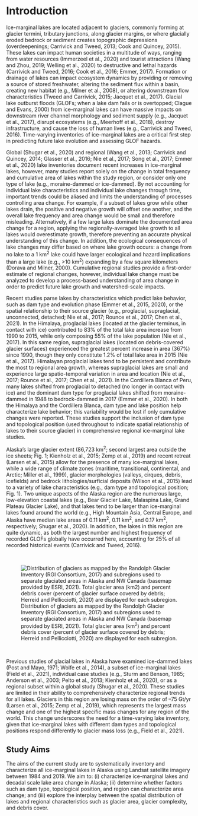 # Introduction

Ice-marginal lakes are located adjacent to glaciers, commonly forming at glacier termini, tributary junctions, along glacier margins, or where glacially eroded bedrock or sediment creates topographic depressions (overdeepenings; Carrivick and Tweed, 2013; Cook and Quincey, 2015). These lakes can impact human societies in a multitude of ways, ranging from water resources (Immerzeel et al., 2020) and tourist attractions (Wang and Zhou, 2019; Welling et al., 2020) to destructive and lethal hazards (Carrivick and Tweed, 2016; Cook et al., 2016; Emmer, 2017). Formation or drainage of lakes can impact ecosystem dynamics by providing or removing a source of stored freshwater, altering the sediment flux within a basin, creating new habitat (e.g., Milner et al., 2008), or altering downstream flow characteristics (Tweed and Carrivick, 2015; Jacquet et al., 2017).  Glacial lake outburst floods (GLOFs; when a lake dam fails or is overtopped; Clague and Evans, 2000) from ice-marginal lakes can have massive impacts on downstream river channel morphology and sediment supply (e.g., Jacquet et al., 2017), disrupt ecosystems (e.g., Meerhoff et al., 2018), destroy infrastructure, and cause the loss of human lives (e.g., Carrivick and Tweed, 2016). Time-varying inventories of ice-marginal lakes are a critical first step in predicting future lake evolution and assessing GLOF hazards.

Global (Shugar et al., 2020) and regional (Wang et al., 2013; Carrivick and Quincey, 2014; Glasser et al., 2016; Nie et al., 2017; Song et al., 2017; Emmer et al., 2020) lake inventories document recent increases in ice-marginal lakes, however, many studies report solely on the change in total frequency and cumulative area of lakes within the study region, or consider only one type of lake (e.g., moraine-dammed or ice-dammed). By not accounting for individual lake characteristics and individual lake changes through time, important trends could be aliased and limits the understanding of processes controlling area change. For example, if a subset of lakes grow while other lakes drain, the positive and negative growth will offset one another, and the overall lake frequency and area change would be small and therefore misleading. Alternatively, if a few large lakes dominate the documented area change for a region, applying the regionally-averaged lake growth to all lakes would overestimate growth, therefore preventing an accurate physical understanding of this change. In addition, the ecological consequences of lake changes may differ based on where lake growth occurs: a change from no lake to a 1 km^2^ lake could have larger ecological and hazard implications than a large lake (e.g., >10 km^2^) expanding by a few square kilometers (Dorava and Milner, 2000). Cumulative regional studies provide a first-order estimate of regional changes, however, individual lake change must be analyzed to develop a process-based understanding of area change in order to predict future lake growth and watershed-scale impacts.

Recent studies parse lakes by characteristics which predict lake behavior, such as dam type and evolution phase (Emmer et al., 2015, 2020), or the spatial relationship to their source glacier (e.g., proglacial, supraglacial, unconnected, detached; Nie et al., 2017; Rounce et al., 2017; Chen et al., 2021). In the Himalaya, proglacial lakes (located at the glacier terminus, in contact with ice) contributed to 83% of the total lake area increase from 1990 to 2015, while only composing 55% of the lake population (Nie et al., 2017).  In this same region, supraglacial lakes (located on debris-covered glacier surfaces) experienced the greatest percent increase in area (367%) since 1990, though they only constitute 1.2% of total lake area in 2015 (Nie et al., 2017). Himalayan proglacial lakes tend to be persistent and contribute the most to regional area growth, whereas supraglacial lakes are small and experience large spatio-temporal variation in area and location (Nie et al., 2017; Rounce et al., 2017; Chen et al., 2021). In the Cordillera Blanca of Peru, many lakes shifted from proglacial to detached (no longer in contact with ice) and the dominant dam type for proglacial lakes shifted from moraine-dammed in 1948 to bedrock-dammed in 2017 (Emmer et al., 2020). In both the Himalaya and the Cordillera Blanca, dam type and lake position help characterize lake behavior; this variability would be lost if only cumulative changes were reported. These studies support the inclusion of dam type and topological position (used throughout to indicate spatial relationship of lakes to their source glacier) in comprehensive regional ice-marginal lake studies.

Alaska’s large glacier extent (86,723 km^2^; second largest area outside the ice sheets; Fig. 1; Kienholz et al., 2015; Zemp et al., 2019) and recent retreat (Larsen et al., 2015) allow for the presence of many ice-marginal lakes, while a wide range of climate zones (maritime, transitional, continental, and Arctic; Miller et al., 1999), glacier morphologies (valleys, cirques, debris, icefields) and bedrock lithologies/surficial deposits (Wilson et al., 2015) lead to a variety of lake characteristics (e.g., dam type and topological position; Fig. 1). Two unique aspects of the Alaska region are the numerous large, low-elevation coastal lakes (e.g., Bear Glacier Lake, Malaspina Lake, Grand Plateau Glacier Lake), and that lakes tend to be larger than ice-marginal lakes found around the world (e.g., High Mountain Asia, Central Europe, and Alaska have median lake areas of 0.11 km^2^, 0.11 km^2^, and 0.17 km^2^, respectively; Shugar et al., 2020). In addition, the lakes in this region are quite dynamic, as both the largest number and highest frequency of recorded GLOFs globally have occurred here, accounting for 25% of all recorded historical events (Carrivick and Tweed, 2016). 

<br>

![Distribution of glaciers as mapped by the Randolph Glacier Inventory (RGI Consortium, 2017) and subregions used to separate glaciated areas in Alaska and NW Canada (basemap provided by ESRI, 2021). Total glacier area (km^2^) and percent debris cover (percent of glacier surface covered by debris; Herreid and Pellicciotti, 2020) are displayed for each subregion.](/Users\Bri\Documents\CSU\EnvDataScience2022\bookdown-demo\docs\images/f01.jpg)

</br>

Previous studies of glacial lakes in Alaska have examined ice-dammed lakes (Post and Mayo, 1971; Wolfe et al., 2014), a subset of ice-marginal lakes (Field et al., 2021), individual case studies (e.g., Sturm and Benson, 1985; Anderson et al., 2003; Pelto et al., 2013; Kienholz et al., 2020), or as a regional subset within a global study (Shugar et al., 2020). These studies are limited in their ability to comprehensively characterize regional trends for all lakes. Glaciers in this region are losing mass on the order of –75 Gt/yr (Larsen et al., 2015; Zemp et al., 2019), which represents the largest mass change and one of the highest specific mass changes for any region of the world. This change underscores the need for a time-varying lake inventory, given that ice-marginal lakes with different dam types and topological positions respond differently to glacier mass loss (e.g., Field et al., 2021). 

## Study Aims

The aims of the current study are to systematically inventory and characterize all ice-marginal lakes in Alaska using Landsat satellite imagery between 1984 and 2019. We aim to: (i) characterize ice-marginal lakes and decadal scale lake area change in Alaska; (ii) determine whether factors such as dam type, topological position, and region can characterize area change; and (iii) explore the interplay between the spatial distribution of lakes and regional characteristics such as glacier area, glacier complexity, and debris cover. 
